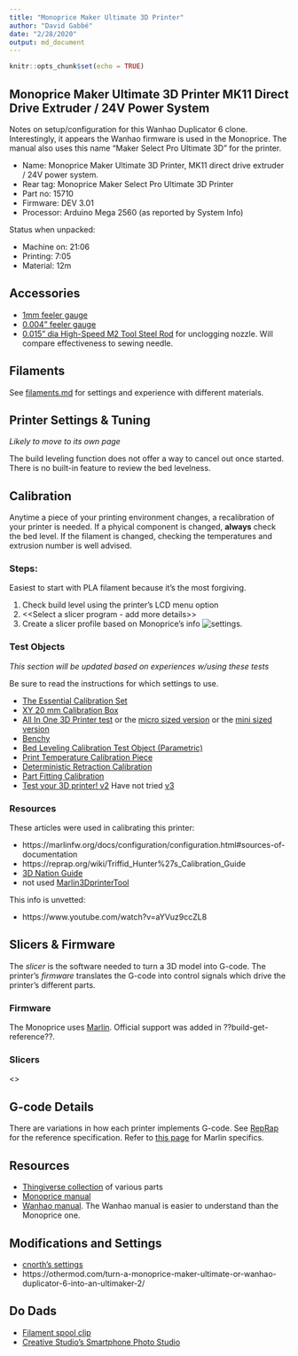 ```yaml
---
title: "Monoprice Maker Ultimate 3D Printer"
author: "David Gabbé"
date: "2/28/2020"
output: md_document
---
```


```r
knitr::opts_chunk$set(echo = TRUE)
```

## Monoprice Maker Ultimate 3D Printer MK11 Direct Drive Extruder / 24V Power System

Notes on setup/configuration for this Wanhao Duplicator 6 clone. Interestingly, it appears the Wanhao firmware is used in the Monoprice.  The manual also uses this name "Maker Select Pro Ultimate 3D" for the printer.

* Name: Monoprice Maker Ultimate 3D Printer, MK11 direct drive extruder / 24V power system.
* Rear tag: Monoprice Maker Select Pro Ultimate 3D Printer
* Part no: 15710
* Firmware: DEV 3.01
* Processor: Arduino Mega 2560 (as reported by System Info)

Status when unpacked:

* Machine on: 21:06
* Printing: 7:05
* Material: 12m

## Accessories

* [1mm feeler gauge](https://www.mcmaster.com/2283a26)
* [0.004" feeler gauge](https://www.mcmaster.com/20385a34)
* [0.015" dia High-Speed M2 Tool Steel Rod](https://www.mcmaster.com/3009a297) for unclogging nozzle. Will compare effectiveness to sewing needle.

## Filaments

See [filaments.md](./filaments.md) for settings and experience with different materials.

## Printer Settings & Tuning

_Likely to move to its own page_

The build leveling function does not offer a way to cancel out once started. There is no built-in feature to review the bed levelness.

## Calibration

Anytime a piece of your printing environment changes, a recalibration of your printer is needed. If a phyical component is changed, **always** check the bed level.  If the filament is changed, checking the temperatures and extrusion number is well advised. 

### Steps:

Easiest to start with PLA filament because it's the most forgiving.

1. Check build level using the printer's LCD menu option
1. <<Select a slicer program - add more details>>
1. Create a slicer profile based on Monoprice's info ![settings](./images/slicer-settings.png).

### Test Objects

_This section will be updated based on experiences w/using these tests_

Be sure to read the instructions for which settings to use.

* [The Essential Calibration Set](https://www.thingiverse.com/thing:5573)
* [XY 20 mm Calibration Box](https://www.thingiverse.com/thing:298812)
* [All In One 3D Printer test](https://www.thingiverse.com/thing:2656594) or the [micro sized version](https://www.thingiverse.com/thing:2975429) or the [mini sized version](https://www.thingiverse.com/thing:2806295) 
* [Benchy](https://www.thingiverse.com/thing:763622)
* [Bed Leveling Calibration Test Object (Parametric)](https://www.thingiverse.com/thing:34558)
* [Print Temperature Calibration Piece](https://www.thingiverse.com/thing:35088)
* [Deterministic Retraction Calibration](https://www.thingiverse.com/thing:1065179)
* [Part Fitting Calibration](https://www.thingiverse.com/thing:342198)
* [Test your 3D printer! v2](https://www.thingiverse.com/thing:1019228) Have not tried [v3](https://www.thingiverse.com/thing:1363023)


### Resources

These articles were used in calibrating this printer:

* https://marlinfw.org/docs/configuration/configuration.html#sources-of-documentation
* https://reprap.org/wiki/Triffid_Hunter%27s_Calibration_Guide
* [3D Nation Guide](https://3dnation504795197.wordpress.com/guide/)
* not used [Marlin3DprinterTool](https://github.com/cabbagecreek/Marlin3DprinterTool)

This info is unvetted:

* https://www.youtube.com/watch?v=aYVuz9ccZL8

## Slicers & Firmware

The *slicer* is the software needed to turn a 3D model into G-code.  The printer's *firmware* translates the G-code into control signals which drive the printer's different parts.

### Firmware

The Monoprice uses
[Marlin](https://marlinfw.org/docs/basics/introduction.html#what-is-marlin?). Official support was added in ??build-get-reference??.

### Slicers

<<fill-in>>

## G-code Details

There are variations in how each printer implements G-code. See [RepRap](https://reprap.org/wiki/G-code) for the reference specification.  Refer to 
[this page](https://marlinfw.org/meta/gcode/) for Marlin specifics.

## Resources

* [Thingiverse collection](https://www.thingiverse.com/Printer3D_One/collections/wanhao-duplicator-6-d6-amp-monoprice-maker-ultimate-printed-parts-and-improvements) of various parts
* [Monoprice manual](https://downloads.monoprice.com/files/manuals/15710_Manual_160622.pdf)
* [Wanhao manual](http://www.wanhao3dprinter.com/xiazai/D6_User_Manual_REV_A.pdf). The Wanhao manual is easier to understand than the Monoprice one.

## Modifications and Settings

* [cnorth's settings](https://www.thingiverse.com/groups/wanhao-duplicator-6/forums/general/topic:17580)
* https://othermod.com/turn-a-monoprice-maker-ultimate-or-wanhao-duplicator-6-into-an-ultimaker-2/

## Do Dads

* [Filament spool clip](https://www.thingiverse.com/thing:42528)
* [Creative Studio's Smartphone Photo Studio](https://www.thingiverse.com/thing:1085472)

